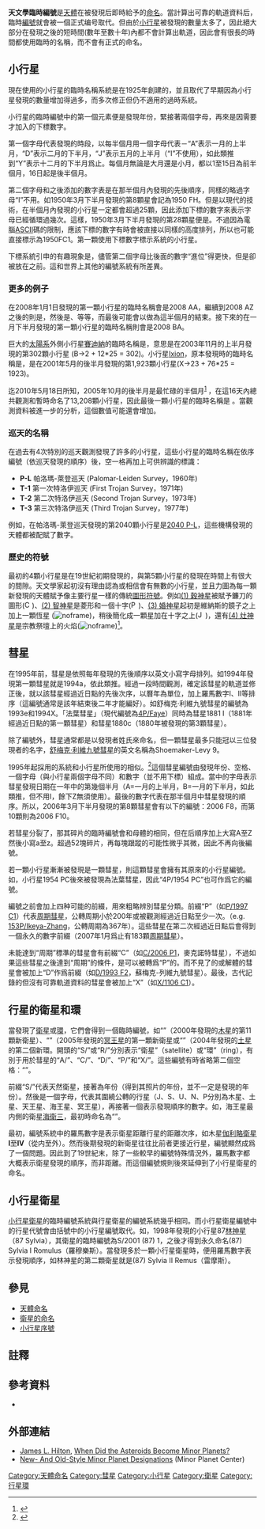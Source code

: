 '''天文學臨時編號'''是[[天體|天體]]在被發現后即時給予的[[天體命名|命名]]。當計算出可靠的軌道資料后，臨時[[編號|編號]]就會被一個正式编号取代。但由於[[小行星|小行星]]被發現的數量太多了，因此絕大部分在發現之後的短時間(數年至數十年)內都不會計算出軌道，因此會有很長的時間都使用臨時的名稱，而不會有正式的命名。

==小行星==
現在使用的小行星的臨時名稱系統是在1925年創建的，並且取代了早期因為小行星發現的數量增加得過多，而多次修正但仍不適用的過時系統。

小行星的臨時編號中的第一個元素便是發現年份，緊接著兩個字母，再來是因需要才加入的下標數字。

第一個字母代表發現的時段，以每半個月用一個字母代表－“A”表示一月的上半月，“D”表示二月的下半月，“J”表示五月的上半月（“I”不使用），如此類推到“Y”表示十二月的下半月爲止。每個月無論是大月還是小月，都以1至15日為前半個月，16日起是後半個月。

第二個字母和之後添加的數字表是在那半個月內發現的先後順序，同樣的略過字母“I”不用。如1950年3月下半月發現的第8顆星會記為1950 FH。但是以現代的技術，在半個月內發現的小行星一定都會超過25顆，因此添加下標的數字來表示字母已經循環過幾次。這樣，1950年3月下半月發現的第28顆星便是{{mp|1950 FC|1}}。不過因為電腦[[ASCII|ASCII]]碼的限制，應該下標的數字有時會被直接以同樣的高度排列，所以也可能直接標示為1950FC1。{{mp|1926 GA|1}}第一顆使用下標數字標示系統的小行星。

下標系統引申的有趣現象是，儘管第二個字母比後面的數字“進位”得更快，但是卻被放在之前。這和世界上其他的編號系統有所差異。

=== 更多的例子 ===
在2008年1月1日發現的第一顆小行星的臨時名稱會是2008 AA，繼續到2008 AZ之後的則是{{mp|2008 AA|1}}，然後是{{mp|2008 AB|1}}、{{mp|2008 AC|1}}等等，而最後可能會以{{mp|2008 AA|276}}做為這半個月的結束。接下來的在一月下半月發現的第一顆小行星的臨時名稱則會是2008 BA。

巨大的[[太陽系|太陽系]]外側小行星[[小行星90377|賽迪納]]的臨時名稱是{{mp|2003 VB|12}}，意思是在2003年11月的上半月發現的第302顆小行星 (B->2 + 12*25 = 302)。小行星[[小行星28978|Ixion]]，原本發現時的臨時名稱是{{mp|2001 KX|76}}，是在2001年5月的後半月發現的第1,923顆小行星(X->23 + 76*25 = 1923)。

迄2010年5月18日所知，2005年10月的後半月是最忙碌的半個月<sup>[http://cfa-www.harvard.edu/iau/lists/Desigs.html] {{Wayback|url=http://cfa-www.harvard.edu/iau/lists/Desigs.html |date=20081007200108 }}</sup>，在這16天內總共觀測和暫時命名了13,208顆小行星，因此最後一顆小行星的臨時名稱是{{mp|2005 UP|530}}<!--- = {{mp|2007 EW|102}} --->。當觀測資料被進一步的分析，這個數值可能還會增加。

=== 巡天的名稱 ===
在過去有4次特別的巡天觀測發現了許多的小行星，這些小行星的臨時名稱在依序編號（依巡天發現的順序）後，空一格再加上可供辨識的標識： 
*'''P-L'''   帕洛瑪-萊登巡天 (Palomar-Leiden Survey，1960年)
*'''T-1'''   第一次特洛伊巡天 (First Trojan Survey，1971年)
*'''T-2'''   第二次特洛伊巡天 (Second Trojan Survey，1973年)
*'''T-3'''   第三次特洛伊巡天 (Third Trojan Survey，1977年)
例如，在帕洛瑪-萊登巡天發現的第2040顆小行星是[[小行星185643|2040 P-L]]，這些機構發現的天體都被配賦了數字。

===歷史的符號===
最初的4顆小行星是在19世紀初期發現的，與第5顆小行星的發現在時間上有很大的間隙。天文學家起初沒有理由認為或相信會有無數的小行星，並且力圖為每一顆新發現的天體賦予像主要行星一樣的傳統[[天文學符號#矮行星和小行星的符號|圖形符號]]。例如[[穀神星|(1) 穀神星]]被賦予鐮刀的圖形([[File:Ceres_symbol.svg|15px]])、[[智神星|(2) 智神星]]是菱形和一個十字([[File:Pallas_symbol.svg|15px]])、[[婚神星|(3) 婚神星]]起初是維納斯的鏡子之上加上一顆恆星 ([[File:3_Juno_symbol_alternate.svg|noframe]])，稍後簡化成一顆星加在十字之上([[File:Juno_symbol.svg|15px]])，還有[[灶神星|(4) 灶神星]]是宗教祭壇上的火焰([[File:Simbolo_di_Vesta_(originale).svg|noframe]])<ref name=asteroids>{{cite web|title=When Did the Asteroids Become Minor Planets?|author=J. Hilton|work=US Naval Observatory (USNO)|year=2001|url=http://www.usno.navy.mil/USNO/astronomical-applications/astronomical-information-center/minor-planets|accessdate=2007-10-01|deadurl=yes|archiveurl=https://web.archive.org/web/20120406222551/http://www.usno.navy.mil/USNO/astronomical-applications/astronomical-information-center/minor-planets/|archivedate=2012-04-06}}</ref>。

==彗星==
在1995年前，彗星是依照每年發現的先後順序以英文小寫字母排列。如1994年發現第一顆彗星就是1994a，依此類推。經過一段時間觀測，確定該彗星的軌道並修正後，就以該彗星經過近日點的先後次序，以曆年為單位，加上羅馬數字Ⅰ、Ⅱ等排序（這編號通常是該年結束後二年才能編好）。如舒梅克‧利維九號彗星的編號為1993e和1994Ⅹ。「法葉彗星」（現代編號為[[4P/Faye|4P/Faye]]）同時為彗星1881 I（1881年經過近日點的第一顆彗星）和彗星1880c（1880年被發現的第3顆彗星）。

除了編號外，彗星通常都是以發現者姓氏來命名，但一顆彗星最多只能冠以三位發現者的名字，[[舒梅克·利維九號彗星|舒梅克·利維九號彗星]]的英文名稱為Shoemaker-Levy 9。

1995年起採用的系統和小行星所使用的相似。<ref>{{Cite web |url=http://www.cfa.harvard.edu/iau/lists/CometResolution.html |title=Cometary Designation System |access-date=2009-03-29 |archive-date=2013-05-21 |archive-url=https://www.webcitation.org/6GmwAPNKb?url=http://www.minorplanetcenter.net/iau/lists/CometResolution.html |dead-url=no }}</ref>這個彗星編號由發現年份、空格、一個字母（與小行星兩個字母不同）和數字（並不用下標）組成。當中的字母表示彗星發現日期在一年中的第幾個半月（A=一月的上半月，B=一月的下半月，如此類推，但不用I，餘下Z無須使用）。最後的數字代表在那半個月中彗星發現的順序。所以，2006年3月下半月發現的第8顆彗星會有以下的編號：2006 F8，而第10顆則為2006 F10。

若彗星分裂了，那其碎片的臨時編號會和母體的相同，但在后順序加上大寫A至Z然後小寫a至z。超過52塊碎片，再每塊跟蹤的可能性微乎其微，因此不再向後編號。

若一顆小行星漸漸被發現是一顆彗星，則這顆彗星會擁有其原來的小行星編號。如，小行星1954 PC後來被發現為法葉彗星，因此“4P/1954 PC”也可作爲它的編號。

編號之前會加上四种可能的前綴，用來粗略辨別彗星分類。前綴“P”（如[[P/1997_C1|P/1997 C1]]）代表[[周期彗星|周期彗星]]，公轉周期小於200年或被觀測經過近日點至少一次。（e.g. [[153P/Ikeya-Zhang|153P/Ikeya-Zhang]]，公轉周期為367年）。這些彗星在第二次經過近日點后會得到一個永久的數字前綴（2007年1月爲止有183顆[[周期彗星列表|周期彗星]]）。

未能達到“周期”標準的彗星會有前綴“C”（如[[C/2006_P1|C/2006 P1]]，麥克諾特彗星），不過如果這些彗星之後達到“周期”的條件，是可以被轉爲“P”的。而不見了的或解體的彗星會被加上“D”作爲前綴（如[[D/1993_F2|D/1993 F2]]，蘇梅克-列維九號彗星）。最後，古代記錄的但沒有可靠軌道資料的彗星會被加上“X”（如[[X/1106_C1|X/1106 C1]]）。

==行星的衛星和環==
當發現了[[衛星|衛星]]或[[行星環|環]]，它們會得到一個臨時編號，如“{{nowrap|S/2000 J 11}}”（2000年發現的[[木星|木星]]的第11顆新衛星）、“{{nowrap|S/2005 P 1}}”（2005年發現的[[冥王星|冥王星]]的第一顆新衛星或“{{nowrap|R/2004 S 2}}”（2004年發現的[[土星|土星]]的第二個新環。開頭的“S/”或“R/”分別表示“衛星”（satellite）或“環”（ring），有別于用於彗星的“A/”、“C/”、“D/”、“P/”和“X/”。這些編號有時省略第二個空格：“{{nowrap|S/2005 P1}}”。

前綴“S/”代表天然衛星，接著為年份（得到其照片的年份，並不一定是發現的年份）。然後是一個字母，代表其圍繞公轉的行星（J、S、U、N、P分別為木星、土星、天王星、海王星、冥王星），再接著一個表示發現順序的數字。如，海王星最内側的衛星[[海衛三|海衛三]]，最初時命名為“{{nowrap|S/1989 N 6}}”。

最初，編號系統中的羅馬數字是表示衛星距離行星的距離次序，如木星[[伽利略衛星|伽利略衛星]]'''I'''至'''IV'''（從内至外）。然而後期發現的新衛星往往比前者更接近行星，編號顯然成爲了一個問題。因此到了19世紀末，除了一些較早的編號特殊情況外，羅馬數字都大概表示衛星發現的順序，而非距離。而這個編號規則後來延伸到了小行星衛星的命名。

==小行星衛星==

[[小行星衛星|小行星衛星]]的臨時編號系統與行星衛星的編號系統幾乎相同。而小行星衛星編號中的行星代號會由括號中的小行星編號取代。如，1998年發現的小行星87[[林神星|林神星]]（87 Sylvia），其衛星的臨時編號為S/2001 (87) 1，之後才得到永久命名(87) Sylvia I Romulus（羅穆樂斯）。當發現多於一顆小行星衛星時，便用羅馬數字表示發現順序，如林神星的第二顆衛星就是(87) Sylvia II Remus（雷摩斯）。

==參見==
* [[天體命名|天體命名]]
* [[衛星的命名|衛星的命名]]
* [[小行星序號|小行星序號]]

==註釋==
{{reflist}}

==參考資料==
{{refbegin}}
* {{cite journal
 | author = [[Benjamin_A._Gould|Benjamin A. Gould]]
 | url = http://adsbit.harvard.edu/cgi-bin/nph-iarticle_query?1852AJ......2...80G
 | title = On the symbolic notation of the asteroids
 | journal = Astronomical Journal
 | volume = 2
 | issue = 34
 | pages = p. 80
 | year = 1852
 | doi = 10.1086/100212
 | access-date = 2009-03-29
 | archive-date = 2021-05-08
 | archive-url = https://web.archive.org/web/20210508163014/http://adsbit.harvard.edu/cgi-bin/nph-iarticle_query?1852AJ......2...80G
 }}
{{refend}}

==外部連結==
* [[James_L._Hilton|James L. Hilton]], [https://web.archive.org/web/20060520185324/http://aa.usno.navy.mil/hilton/AsteroidHistory/minorplanets.html When Did the Asteroids Become Minor Planets?]
* [http://www.cfa.harvard.edu/iau/info/OldDesDoc.html New- And Old-Style Minor Planet Designations] {{Wayback|url=http://www.cfa.harvard.edu/iau/info/OldDesDoc.html |date=20110311062055 }} (Minor Planet Center)

[[Category:天體命名|Category:天體命名]]
[[Category:彗星|Category:彗星]]
[[Category:小行星|Category:小行星]]
[[Category:衛星|Category:衛星]]
[[Category:行星環|Category:行星環]]